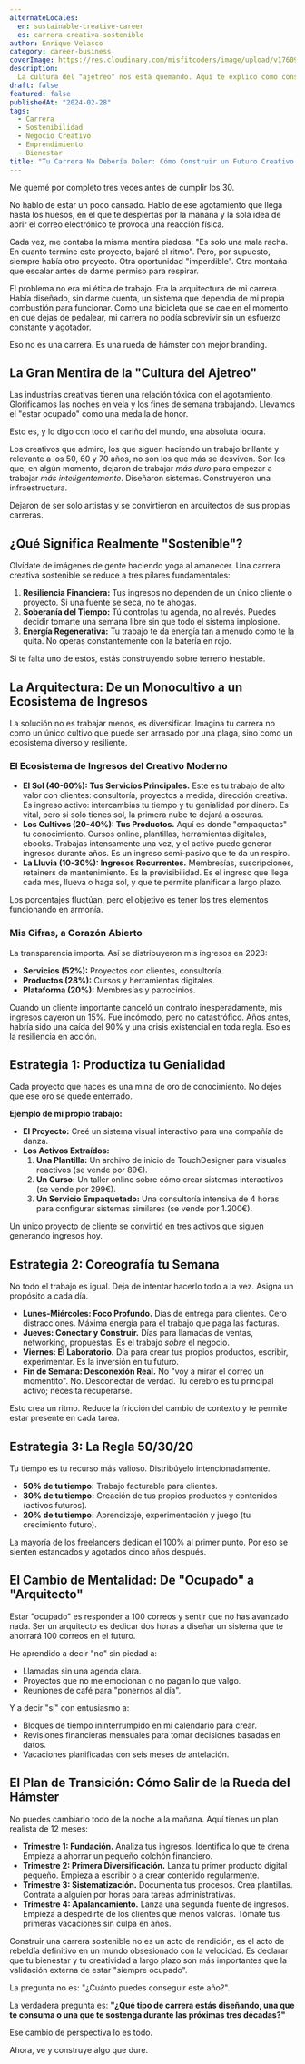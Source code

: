 ```yaml
---
alternateLocales:
  en: sustainable-creative-career
  es: carrera-creativa-sostenible
author: Enrique Velasco
category: career-business
coverImage: https://res.cloudinary.com/misfitcoders/image/upload/v1760912221/eVelasco/covers/article-placeholder.jpg
description:
  La cultura del "ajetreo" nos está quemando. Aquí te explico cómo construir una carrera creativa que te nutra en lugar de consumirte.
draft: false
featured: false
publishedAt: "2024-02-28"
tags:
  - Carrera
  - Sostenibilidad
  - Negocio Creativo
  - Emprendimiento
  - Bienestar
title: "Tu Carrera No Debería Doler: Cómo Construir un Futuro Creativo Sostenible"
---
```


Me quemé por completo tres veces antes de cumplir los 30.

No hablo de estar un poco cansado. Hablo de ese agotamiento que llega hasta los huesos, en el que te despiertas por la mañana y la sola idea de abrir el correo electrónico te provoca una reacción física.

Cada vez, me contaba la misma mentira piadosa: "Es solo una mala racha. En cuanto termine este proyecto, bajaré el ritmo". Pero, por supuesto, siempre había otro proyecto. Otra oportunidad "imperdible". Otra montaña que escalar antes de darme permiso para respirar.

El problema no era mi ética de trabajo. Era la arquitectura de mi carrera. Había diseñado, sin darme cuenta, un sistema que dependía de mi propia combustión para funcionar. Como una bicicleta que se cae en el momento en que dejas de pedalear, mi carrera no podía sobrevivir sin un esfuerzo constante y agotador.

Eso no es una carrera. Es una rueda de hámster con mejor branding.

## La Gran Mentira de la "Cultura del Ajetreo"

Las industrias creativas tienen una relación tóxica con el agotamiento. Glorificamos las noches en vela y los fines de semana trabajando. Llevamos el "estar ocupado" como una medalla de honor.

Esto es, y lo digo con todo el cariño del mundo, una absoluta locura.

Los creativos que admiro, los que siguen haciendo un trabajo brillante y relevante a los 50, 60 y 70 años, no son los que más se desviven. Son los que, en algún momento, dejaron de trabajar *más duro* para empezar a trabajar *más inteligentemente*. Diseñaron sistemas. Construyeron una infraestructura.

Dejaron de ser solo artistas y se convirtieron en arquitectos de sus propias carreras.

## ¿Qué Significa Realmente "Sostenible"?

Olvídate de imágenes de gente haciendo yoga al amanecer. Una carrera creativa sostenible se reduce a tres pilares fundamentales:

1.  **Resiliencia Financiera:** Tus ingresos no dependen de un único cliente o proyecto. Si una fuente se seca, no te ahogas.
2.  **Soberanía del Tiempo:** Tú controlas tu agenda, no al revés. Puedes decidir tomarte una semana libre sin que todo el sistema implosione.
3.  **Energía Regenerativa:** Tu trabajo te da energía tan a menudo como te la quita. No operas constantemente con la batería en rojo.

Si te falta uno de estos, estás construyendo sobre terreno inestable.

## La Arquitectura: De un Monocultivo a un Ecosistema de Ingresos

La solución no es trabajar menos, es diversificar. Imagina tu carrera no como un único cultivo que puede ser arrasado por una plaga, sino como un ecosistema diverso y resiliente.

### El Ecosistema de Ingresos del Creativo Moderno

-   **El Sol (40-60%): Tus Servicios Principales.** Este es tu trabajo de alto valor con clientes: consultoría, proyectos a medida, dirección creativa. Es ingreso activo: intercambias tu tiempo y tu genialidad por dinero. Es vital, pero si solo tienes sol, la primera nube te dejará a oscuras.
-   **Los Cultivos (20-40%): Tus Productos.** Aquí es donde "empaquetas" tu conocimiento. Cursos online, plantillas, herramientas digitales, ebooks. Trabajas intensamente una vez, y el activo puede generar ingresos durante años. Es un ingreso semi-pasivo que te da un respiro.
-   **La Lluvia (10-30%): Ingresos Recurrentes.** Membresías, suscripciones, retainers de mantenimiento. Es la previsibilidad. Es el ingreso que llega cada mes, llueva o haga sol, y que te permite planificar a largo plazo.

Los porcentajes fluctúan, pero el objetivo es tener los tres elementos funcionando en armonía.

### Mis Cifras, a Corazón Abierto

La transparencia importa. Así se distribuyeron mis ingresos en 2023:

-   **Servicios (52%):** Proyectos con clientes, consultoría.
-   **Productos (28%):** Cursos y herramientas digitales.
-   **Plataforma (20%):** Membresías y patrocinios.

Cuando un cliente importante canceló un contrato inesperadamente, mis ingresos cayeron un 15%. Fue incómodo, pero no catastrófico. Años antes, habría sido una caída del 90% y una crisis existencial en toda regla. Eso es la resiliencia en acción.

## Estrategia 1: Productiza tu Genialidad

Cada proyecto que haces es una mina de oro de conocimiento. No dejes que ese oro se quede enterrado.

**Ejemplo de mi propio trabajo:**

-   **El Proyecto:** Creé un sistema visual interactivo para una compañía de danza.
-   **Los Activos Extraídos:**
    1.  **Una Plantilla:** Un archivo de inicio de TouchDesigner para visuales reactivos (se vende por 89€).
    2.  **Un Curso:** Un taller online sobre cómo crear sistemas interactivos (se vende por 299€).
    3.  **Un Servicio Empaquetado:** Una consultoría intensiva de 4 horas para configurar sistemas similares (se vende por 1.200€).

Un único proyecto de cliente se convirtió en tres activos que siguen generando ingresos hoy.

## Estrategia 2: Coreografía tu Semana

No todo el trabajo es igual. Deja de intentar hacerlo todo a la vez. Asigna un propósito a cada día.

-   **Lunes-Miércoles: Foco Profundo.** Días de entrega para clientes. Cero distracciones. Máxima energía para el trabajo que paga las facturas.
-   **Jueves: Conectar y Construir.** Días para llamadas de ventas, networking, propuestas. Es el trabajo *sobre* el negocio.
-   **Viernes: El Laboratorio.** Día para crear tus propios productos, escribir, experimentar. Es la inversión en tu futuro.
-   **Fin de Semana: Desconexión Real.** No "voy a mirar el correo un momentito". No. Desconectar de verdad. Tu cerebro es tu principal activo; necesita recuperarse.

Esto crea un ritmo. Reduce la fricción del cambio de contexto y te permite estar presente en cada tarea.

## Estrategia 3: La Regla 50/30/20

Tu tiempo es tu recurso más valioso. Distribúyelo intencionadamente.

-   **50% de tu tiempo:** Trabajo facturable para clientes.
-   **30% de tu tiempo:** Creación de tus propios productos y contenidos (activos futuros).
-   **20% de tu tiempo:** Aprendizaje, experimentación y juego (tu crecimiento futuro).

La mayoría de los freelancers dedican el 100% al primer punto. Por eso se sienten estancados y agotados cinco años después.

## El Cambio de Mentalidad: De "Ocupado" a "Arquitecto"

Estar "ocupado" es responder a 100 correos y sentir que no has avanzado nada. Ser un arquitecto es dedicar dos horas a diseñar un sistema que te ahorrará 100 correos en el futuro.

He aprendido a decir "no" sin piedad a:

-   Llamadas sin una agenda clara.
-   Proyectos que no me emocionan o no pagan lo que valgo.
-   Reuniones de café para "ponernos al día".

Y a decir "sí" con entusiasmo a:

-   Bloques de tiempo ininterrumpido en mi calendario para crear.
-   Revisiones financieras mensuales para tomar decisiones basadas en datos.
-   Vacaciones planificadas con seis meses de antelación.

## El Plan de Transición: Cómo Salir de la Rueda del Hámster

No puedes cambiarlo todo de la noche a la mañana. Aquí tienes un plan realista de 12 meses:

-   **Trimestre 1: Fundación.** Analiza tus ingresos. Identifica lo que te drena. Empieza a ahorrar un pequeño colchón financiero.
-   **Trimestre 2: Primera Diversificación.** Lanza tu primer producto digital pequeño. Empieza a escribir o a crear contenido regularmente.
-   **Trimestre 3: Sistematización.** Documenta tus procesos. Crea plantillas. Contrata a alguien por horas para tareas administrativas.
-   **Trimestre 4: Apalancamiento.** Lanza una segunda fuente de ingresos. Empieza a despedirte de los clientes que menos valoras. Tómate tus primeras vacaciones sin culpa en años.

Construir una carrera sostenible no es un acto de rendición, es el acto de rebeldía definitivo en un mundo obsesionado con la velocidad. Es declarar que tu bienestar y tu creatividad a largo plazo son más importantes que la validación externa de estar "siempre ocupado".

La pregunta no es: "¿Cuánto puedes conseguir este año?".

La verdadera pregunta es: **"¿Qué tipo de carrera estás diseñando, una que te consuma o una que te sostenga durante las próximas tres décadas?"**

Ese cambio de perspectiva lo es todo.

Ahora, ve y construye algo que dure.
